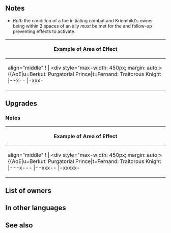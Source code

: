 {{Weapon Infobox
|tagid=SID_クリムヒルド
|weaponType=Lance
|might=16
|range=1
|effect=If a bow, dagger, magic, or staff foe initiates combat and unit is within 2 spaces of an ally, unit can counterattack regardless of foe's range and foe cannot make a follow-up attack, but after combat, if unit attacked, deals 20 damage to nearest ally.
|cost=400
|exclusive=1
|statModifiers=0,16,0,0,0
|required=Silver Lance
|refinePaths=default
|refineSP=400
|refineMedals=500
|refineDews=200
|upgradedEffect=If foe initiates combat and unit is within 3 spaces of an ally, unit can counterattack regardless of foe's range and foe cannot make a follow-up attack, but after combat, if unit attacked, deals 20 damage to nearest ally.
|tagidExtraSkill1=一
|effectSkill1=If foe initiates combat or if foe's HP ≥ 75% at start of combat, inflicts Atk/Def-5 on foe during combat and unit makes a guaranteed follow-up attack.
|iconSkill1=Kriemhild W.png
|properties=random_owner
}}
==Notes==
{{IfFoeInitiates}}
{{Prevent follow-up}}
* ''Both'' the condition of a {{Cwtt|ranged}} foe initiating combat and Kriemhild's owner being within 2 spaces of an ally ''must'' be met for the {{St|Distant Counter}} and follow-up preventing effects to activate.
{{IfUnitAttacked}}
{{Out of combat damage}}
{| class="wikitable default mw-collapsible" 
! align="middle" | Example of Area of Effect
|-
| align="middle" ! |
<div style="max-width: 450px; margin: auto;>{{AoE|u=Berkut: Purgatorial Prince|t=Fernand: Traitorous Knight
|--x--
|-xxx-
|xxuxt
|-xxx-
|--x--
}}</div>
|}
==Upgrades==
{{Weapon Upgrade List}}
===Notes===
{| class="wikitable default mw-collapsible" 
! align="middle" | Example of Area of Effect
|-
| align="middle" ! |
<div style="max-width: 450px; margin: auto;>{{AoE|u=Berkut: Purgatorial Prince|t=Fernand: Traitorous Knight
|---x---
|--xxx--
|-xxxxx-
|xxxuxtx
|-xxxxx-
|--xxx--
|---x---
}}</div>
|}
{{Combat reductions}}
{{Guaranteed follow-up interaction}}
==List of owners==
{{Skill Hero List}}
==In other languages==
{{OtherLanguages
|japanese=クリムヒルド
|german=Kriemhild
|spanishEU=Kriemhild
|spanishLA=Kriemhild
|french=Kriemhild
|italian=Kriemhild
|chineseTW=克里姆希爾特
|portuguese=Kriemhild
}}
==See also==
{{See also skills|cond=Description LIKE '%if unit attacked%nearest ally%'|columns=3}}
{{Weapons Navbox}}